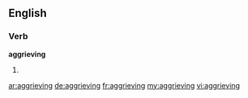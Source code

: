 ==English==

===Verb===
'''aggrieving'''

# {{present participle of|aggrieve}}

[[ar:aggrieving]]
[[de:aggrieving]]
[[fr:aggrieving]]
[[my:aggrieving]]
[[vi:aggrieving]]